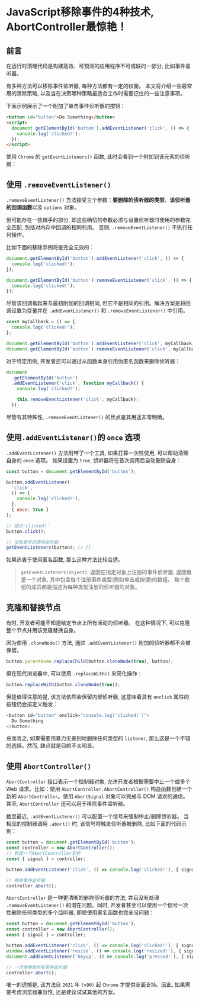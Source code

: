 # JavaScript移除事件的4种技术, AbortController最惊艳！

## 前言

在运行时清理代码是构建高效、可预测的应用程序不可或缺的一部分, 比如事件监听器。

有多种方法可以移除事件监听器, 每种方法都有一定的权衡。 本文将介绍一些最常用的清除策略, 以及当在决策哪种策略最适合工作时需要记住的一些注意事项。

下面示例展示了一个附加了单击事件侦听器的按钮：

```html
<button id="button">Do Something</button>
<script>
  document.getElementById('button').addEventListener('click', () => {
    console.log('clicked!');
  });
</script>
```

使用 `Chrome` 的 `getEventListeners()` 函数, 此时会看到一个附加到该元素的侦听器：

## 使用 `.removeEventListener()`

`.removeEventListener()` 方法接受三个参数：**要删除的侦听器的类型**、**该侦听器的回调函数**以及 `options` 对象。

但可能存在一些棘手的部分, 即这些确切的参数必须与设置侦听器时使用的参数完全匹配, 包括对内存中回调的相同引用。 否则, `.removeEventListener()` 不执行任何操作。

比如下面的移除示例将是完全无效的：

```js
document.getElementById('button').addEventListener('click', () => {
  console.log('clicked!');
});

document.getElementById('button').removeEventListener('click', () => {
  console.log('clicked!');
});
```

尽管该回调看起来与最初附加的回调相同, 但它不是相同的引用。解决方案是将回调设置为变量并在 `.addEventListener()` 和 `.removeEventListener()` 中引用。

```js
const myCallback = () => {
  console.log('clicked!');
};

document.getElementById('button').addEventListener('click', myCallback);
document.getElementById('button').removeEventListener('click', myCallback);
```

对于特定用例, 开发者还可以通过从函数本身引用伪匿名函数来删除侦听器：

```js
document
  .getElementById('button')
  .addEventListener('click', function myCallback() {
    console.log('clicked!');

    this.removeEventListener('click', myCallback);
  });
```

尽管有其特殊性, `.removeEventListener()` 的优点是其用途非常明确。

## 使用`.addEventListener()`的 `once` 选项

`.addEventListener()` 方法附带了一个工具, 如果打算一次性使用, 可以帮助清理自身的 `once` 选项。 如果设置为 `true`, 侦听器将在首次调用后自动删除自身：

```js
const button = document.getElementById('button');

button.addEventListener(
  'click',
  () => {
    console.log('clicked!');
  },
  { once: true }
);

// 提示'clicked!'
button.click();

// 没有更多的事件监听器
getEventListeners(button); // {}
```

如果热衷于使用匿名函数, 那么这种方法比较合适。

>`getEventListeners(object)`: 返回在指定对象上注册的事件侦听器,  返回值是一个对象, 其中包含每个注册事件类型(例如单击或按键)的数组。 每个数组的成员都是描述为每种类型注册的侦听器的对象。

## 克隆和替换节点

有时, 开发者可能不知道给定节点上所有活动的侦听器。 在这种情况下, 可以克隆整个节点并用该克隆替换自身。

因为使用 `.cloneNode()` 方法, 通过 `.addEventListener()` 附加的侦听器都不会被保留。

```js
button.parentNode.replaceChild(button.cloneNode(true), button);
```

但在现代浏览器中, 可以使用 `.replaceWith()` 来简化操作：

```js
button.replaceWith(button.cloneNode(true));
```

但是值得注意的是, 该方法依然会保留内部侦听器, 这意味着具有 `onclick` 属性的按钮仍会按定义触发：

```js
<button id="button" onclick="console.log('clicked!')">
  Do Something
</button>
```

总而言之, 如果需要用暴力无差别地删除任何类型的 `listener`, 那么这是一个不错的选择。然而, 缺点就是目的不太明显。

## 使用 `AbortController()`

`AbortController` 接口表示一个控制器对象, 允许开发者根据需要中止一个或多个 Web 请求。比如：使用
`AbortController.AbortController()` 构造函数创建一个新的 `AbortController`。使用 `AbortSignal` 对象可以完成与 DOM 请求的通信。甚至, `AbortController` 还可以用于移除事件监听器。

截至最近, `.addEventListener()` 可以配置一个信号来强制中止/删除侦听器。 当相应的控制器调用 `.abort()` 时, 该信号将触发侦听器被删除, 比如下面的代码示例：

```js
const button = document.getElementById('button');
const controller = new AbortController();
// 构造一个AbortController实例
const { signal } = controller;

button.addEventListener('click', () => console.log('clicked!'), { signal });

// 移除事件监听器
controller.abort();
```

`AbortController` 是一种更清晰的删除侦听器的方法, 并且没有处理 `.removeEventListener()` 的潜在问题。同时, 开发者甚至可以使用一个信号一次性删除任何类型的多个监听器, 即使使用匿名函数也完全没问题：

```js
const button = document.getElementById('button');
const controller = new AbortController();
const { signal } = controller;

button.addEventListener('click', () => console.log('clicked!'), { signal });
window.addEventListener('resize', () => console.log('resized!'), { signal });
document.addEventListener('keyup', () => console.log('pressed!'), { signal });

// 一次性移除所有事件监听器
controller.abort();
```

唯一的遗憾是, 该方法自 `2021` 年 `(v90)` 起 `Chrome` 才提供全面支持。因此, 如果需要考虑浏览器兼容性, 还是建议试试其他的方案。
